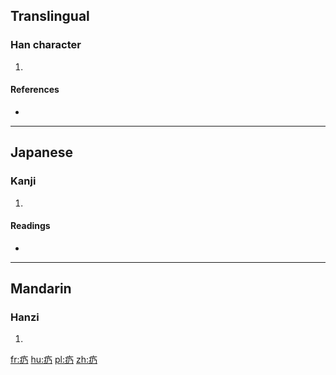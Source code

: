 ==Translingual==

===Han character===
{{Han char|rn=104|rad=疒|as=02|sn=7|four=|canj=大弓竹尸 (KNHS)}}

# {{defn|Han|sort=疒02}}

====References====
* {{Han ref|kx=0769.020|dkj=22017|dj=1179.050|hdz=42659.140|uh=7593|ud=30099}}

----

==Japanese==

===Kanji===
{{ja-kanji|grade=|rs=疒02}}

# {{defn|lang=ja|sort=疒02}}

====Readings====
* {{ja-readings|on=[[ざい]] (zai), [[ない]] (nai), [[だい]] (dai), [[ね]] (ne), [[きう]] (kiu)|kun=[[やむ]] (yamu), [[やまい]] (yamai), [[ほつす]] (hotsusu)|nanori=}}

----

==Mandarin==

===Hanzi===
{{cmn-hanzi|pin=[[nǎi]] ([[nai3]])|wg=nai<sup>3</sup>}}

# {{defn|lang=cmn|sort=疒02}}

[[fr:疓]]
[[hu:疓]]
[[pl:疓]]
[[zh:疓]]